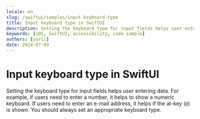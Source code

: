 ```yaml
---
locale: en
slug: /swiftui/samples/input-keyboard-type
title: Input keyboard type in SwiftUI
description: Setting the keyboard type for input fields helps user entering data.
keywords: [iOS, SwiftUI, accessibility, code sample]
authors: [yurii]
date: 2024-07-09
---
```


# Input keyboard type in SwiftUI

Setting the keyboard type for input fields helps user entering data. For example, if users need to enter a number, it helps to show a numeric keyboard. If users need to enter an e-mail address, it helps if the at-key (`@`) is shown. You should always set an appropriate keyboard type.

<CodeSample id="input-keyboard-type" framework="swiftui" locale="en"/>
